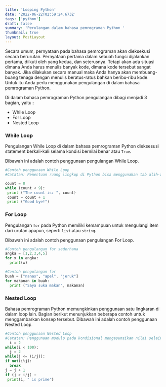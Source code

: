 ```yaml
---
title: 'Looping Python'
date: '2022-06-22T02:59:24.673Z'
tags: ['python']
draft: false
summary: 'Perulangan dalam bahasa pemrograman Python '
thumbnail: true
layout: PostLayout
---
```


Secara umum, pernyataan pada bahasa pemrograman akan dieksekusi secara berurutan. Pernyataan pertama dalam sebuah fungsi dijalankan pertama, diikuti oleh yang kedua, dan seterusnya. Tetapi akan ada situasi dimana Anda harus menulis banyak kode, dimana kode tersebut sangat banyak. Jika dilakukan secara manual maka Anda hanya akan membuang-buang tenaga dengan menulis beratus-ratus bahkan beribu-ribu kode. Untuk itu Anda perlu menggunakan pengulangan di dalam bahasa pemrograman Python.

Di dalam bahasa pemrograman Python pengulangan dibagi menjadi 3 bagian, yaitu :

- While Loop
- For Loop
- Nested Loop

### While Loop

Pengulangan While Loop di dalam bahasa pemrograman Python dieksesusi statement berkali-kali selama kondisi bernilai benar atau `True`.

Dibawah ini adalah contoh penggunaan pengulangan While Loop.

```pyhton:while-loop.py
#Contoh penggunaan While Loop
#Catatan: Penentuan ruang lingkup di Python bisa menggunakan tab alih-alih menggunakan tanda kurung

count = 0
while (count < 9):
 print ("The count is: ", count)
 count = count + 1
 print ("Good bye!")
```

### For Loop

Pengulangan `for` pada Python memiliki kemampuan untuk mengulangi item dari urutan apapun, seperti `list` atau `string`.

Dibawah ini adalah contoh penggunaan pengulangan For Loop.

```pyhton:for-loop.py
#Contoh pengulangan for sederhana
angka = [1,2,3,4,5]
for x in angka:
  print(x)

#Contoh pengulangan for
buah = ["nanas", "apel", "jeruk"]
for makanan in buah:
  print ("Saya suka makan", makanan)
```

### Nested Loop
Bahasa pemrograman Python memungkinkan penggunaan satu lingkaran di dalam loop lain. Bagian berikut menunjukkan beberapa contoh untuk menggambarkan konsep tersebut.
Dibawah ini adalah contoh penggunaan Nested Loop.

```pyhton:nested-loop.py
#Contoh penggunaan Nested Loop
#Catatan: Penggunaan modulo pada kondisional mengasumsikan nilai selain nol sebagai True(benar) dan nol sebagai False(salah)
  i = 2
while(i < 100):
  j = 2
while(j <= (i/j)):
if not(i%j):
  break
j = j + 1
if (j > i/j) :
 print(i, " is prime")       
```
